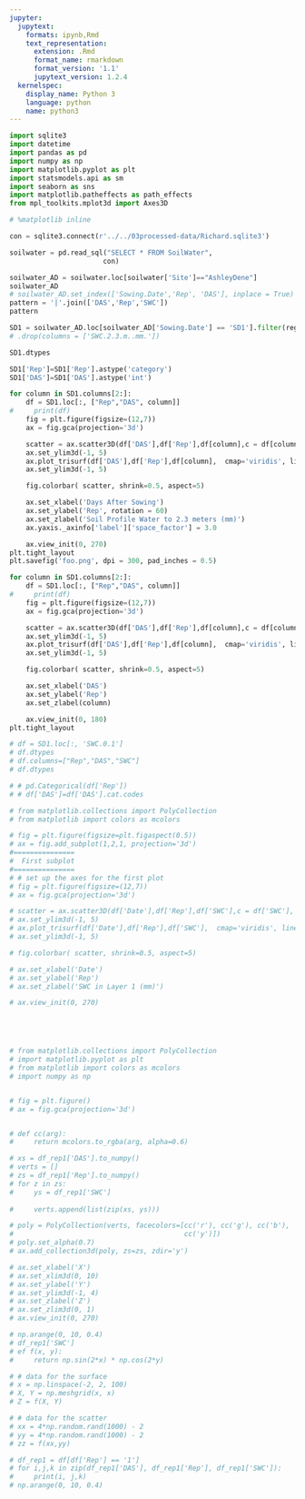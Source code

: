 ```yaml
---
jupyter:
  jupytext:
    formats: ipynb,Rmd
    text_representation:
      extension: .Rmd
      format_name: rmarkdown
      format_version: '1.1'
      jupytext_version: 1.2.4
  kernelspec:
    display_name: Python 3
    language: python
    name: python3
---
```


```python
import sqlite3
import datetime
import pandas as pd
import numpy as np
import matplotlib.pyplot as plt
import statsmodels.api as sm
import seaborn as sns
import matplotlib.patheffects as path_effects
from mpl_toolkits.mplot3d import Axes3D

# %matplotlib inline
```

```python
con = sqlite3.connect(r'../../03processed-data/Richard.sqlite3')
```

```python
soilwater = pd.read_sql("SELECT * FROM SoilWater",
                       con)
```

```python
soilwater_AD = soilwater.loc[soilwater['Site']=="AshleyDene"]
soilwater_AD
# soilwater_AD.set_index(['Sowing.Date','Rep', 'DAS'], inplace = True)
pattern = '|'.join(['DAS','Rep','SWC'])
pattern

SD1 = soilwater_AD.loc[soilwater_AD['Sowing.Date'] == 'SD1'].filter(regex = pattern)
# .drop(columns = ['SWC.2.3.m..mm.'])
```

```python
SD1.dtypes
```

```python
SD1['Rep']=SD1['Rep'].astype('category')
SD1['DAS']=SD1['DAS'].astype('int')
```

```python
for column in SD1.columns[2:]:
    df = SD1.loc[:, ["Rep","DAS", column]]
#     print(df)
    fig = plt.figure(figsize=(12,7))
    ax = fig.gca(projection='3d')

    scatter = ax.scatter3D(df['DAS'],df['Rep'],df[column],c = df[column], marker='o', cmap='viridis')
    ax.set_ylim3d(-1, 5)
    ax.plot_trisurf(df['DAS'],df['Rep'],df[column],  cmap='viridis', linewidth=0.2)
    ax.set_ylim3d(-1, 5)

    fig.colorbar( scatter, shrink=0.5, aspect=5)

    ax.set_xlabel('Days After Sowing')
    ax.set_ylabel('Rep', rotation = 60)
    ax.set_zlabel('Soil Profile Water to 2.3 meters (mm)')
    ax.yaxis._axinfo['label']['space_factor'] = 3.0

    ax.view_init(0, 270)
plt.tight_layout
plt.savefig('foo.png', dpi = 300, pad_inches = 0.5)


```

```python
for column in SD1.columns[2:]:
    df = SD1.loc[:, ["Rep","DAS", column]]
#     print(df)
    fig = plt.figure(figsize=(12,7))
    ax = fig.gca(projection='3d')

    scatter = ax.scatter3D(df['DAS'],df['Rep'],df[column],c = df[column], marker='o', cmap='viridis')
    ax.set_ylim3d(-1, 5)
    ax.plot_trisurf(df['DAS'],df['Rep'],df[column],  cmap='viridis', linewidth=0.2)
    ax.set_ylim3d(-1, 5)

    fig.colorbar( scatter, shrink=0.5, aspect=5)

    ax.set_xlabel('DAS')
    ax.set_ylabel('Rep')
    ax.set_zlabel(column)

    ax.view_init(0, 180)
plt.tight_layout
```

```python
# df = SD1.loc[:, 'SWC.0.1']
# df.dtypes
# df.columns=["Rep","DAS","SWC"]
# df.dtypes

# # pd.Categorical(df['Rep'])
# # df['DAS']=df['DAS'].cat.codes
```

```python
# from matplotlib.collections import PolyCollection
# from matplotlib import colors as mcolors

# fig = plt.figure(figsize=plt.figaspect(0.5))
# ax = fig.add_subplot(1,2,1, projection='3d')
#===============
#  First subplot
#===============
# # set up the axes for the first plot
# fig = plt.figure(figsize=(12,7))
# ax = fig.gca(projection='3d')

# scatter = ax.scatter3D(df['Date'],df['Rep'],df['SWC'],c = df['SWC'], marker='o', cmap='viridis')
# ax.set_ylim3d(-1, 5)
# ax.plot_trisurf(df['Date'],df['Rep'],df['SWC'],  cmap='viridis', linewidth=0.2)
# ax.set_ylim3d(-1, 5)

# fig.colorbar( scatter, shrink=0.5, aspect=5)

# ax.set_xlabel('Date')
# ax.set_ylabel('Rep')
# ax.set_zlabel('SWC in Layer 1 (mm)')

# ax.view_init(0, 270)






```

```python
# from matplotlib.collections import PolyCollection
# import matplotlib.pyplot as plt
# from matplotlib import colors as mcolors
# import numpy as np


# fig = plt.figure()
# ax = fig.gca(projection='3d')


# def cc(arg):
#     return mcolors.to_rgba(arg, alpha=0.6)

# xs = df_rep1['DAS'].to_numpy()
# verts = []
# zs = df_rep1['Rep'].to_numpy()
# for z in zs:
#     ys = df_rep1['SWC']
    
#     verts.append(list(zip(xs, ys)))

# poly = PolyCollection(verts, facecolors=[cc('r'), cc('g'), cc('b'),
#                                          cc('y')])
# poly.set_alpha(0.7)
# ax.add_collection3d(poly, zs=zs, zdir='y')

# ax.set_xlabel('X')
# ax.set_xlim3d(0, 10)
# ax.set_ylabel('Y')
# ax.set_ylim3d(-1, 4)
# ax.set_zlabel('Z')
# ax.set_zlim3d(0, 1)
# ax.view_init(0, 270)
```

```python
# np.arange(0, 10, 0.4)
# df_rep1['SWC']
# ef f(x, y):                        
#     return np.sin(2*x) * np.cos(2*y)

# # data for the surface
# x = np.linspace(-2, 2, 100)
# X, Y = np.meshgrid(x, x)
# Z = f(X, Y)

# # data for the scatter
# xx = 4*np.random.rand(1000) - 2
# yy = 4*np.random.rand(1000) - 2
# zz = f(xx,yy)
```

```python
# df_rep1 = df[df['Rep'] == '1']
# for i,j,k in zip(df_rep1['DAS'], df_rep1['Rep'], df_rep1['SWC']):
#     print(i, j,k)
# np.arange(0, 10, 0.4)
```
